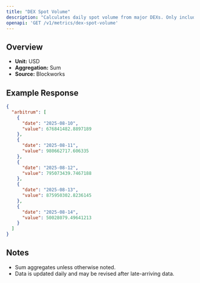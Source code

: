 ```yaml
---
title: "DEX Spot Volume"
description: "Calculates daily spot volume from major DEXs. Only includes volumes from fee-paying liquidity pools"
openapi: 'GET /v1/metrics/dex-spot-volume'
---
```


## Overview

- **Unit:** USD
- **Aggregation:** Sum
- **Source:** Blockworks

## Example Response

```json
{
  "arbitrum": [
    {
      "date": "2025-08-10",
      "value": 676841482.8897189
    },
    {
      "date": "2025-08-11",
      "value": 980662717.606335
    },
    {
      "date": "2025-08-12",
      "value": 795073439.7467188
    },
    {
      "date": "2025-08-13",
      "value": 875950302.8236145
    },
    {
      "date": "2025-08-14",
      "value": 50028079.49641213
    }
  ]
}
```

## Notes
- Sum aggregates unless otherwise noted.
- Data is updated daily and may be revised after late-arriving data.
